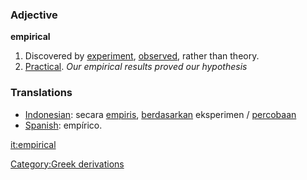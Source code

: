 === Adjective ===

'''empirical'''

# Discovered by [[experiment]], [[observed]], rather than theory.
# [[Practical]]. ''Our empirical results proved our hypothesis''

=== Translations ===
*[[Indonesian]]: secara [[empiris]], [[dasar|berdasarkan]] eksperimen / [[coba|percobaan]]
* [[Spanish]]: empírico.

[[it:empirical]]
[[Category:Greek derivations]]